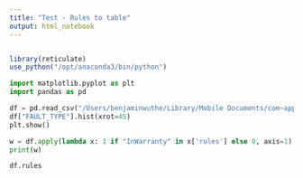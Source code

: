 ```yaml
---
title: "Test - Rules to table"
output: html_notebook
---
```

```r

```

```r
library(reticulate)
use_python("/opt/anaconda3/bin/python")

```

```python
import matplotlib.pyplot as plt
import pandas as pd

df = pd.read_csv("/Users/benjaminwuthe/Library/Mobile Documents/com~apple~CloudDocs/Masterarbeit/Joshuas stuff/Daten/SCHRITT_5_1_WEIGHTED_SELECTION.csv")
df["FAULT_TYPE"].hist(xrot=45)
plt.show()
```
```python
w = df.apply(lambda x: 1 if "InWarranty" in x['rules'] else 0, axis=1)
print(w)
```
```python
df.rules
```

